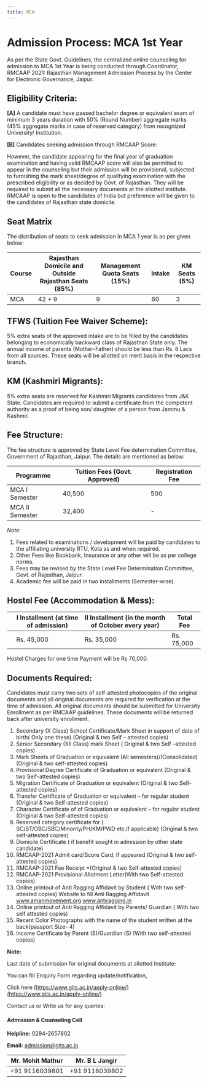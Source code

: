 ```yaml
---
title: MCA
---
```


# Admission Process: MCA 1st Year

As per the State Govt. Guidelines, the centralized online counseling for admission to MCA 1st Year is being conducted through Coordinator, RMCAAP 2021: Rajasthan Management Admission Process by the Center for Electronic Governance, Jaipur.

## Eligibility Criteria:

**[A]** A candidate must have passed bachelor degree or equivalent exam of minimum 3 years duration with 50% (Round Number) aggregate marks (45% aggregate marks in case of reserved category) from recognized University/ Institution.

**[B]** Candidates seeking admission through RMCAAP Score:

However, the candidate appearing for the final year of graduation examination and having valid RMCAAP score will also be permitted to appear in the counseling but their admission will be provisional, subjected to furnishing the mark sheet/degree of qualifying examination with the prescribed eligibility or as decided by Govt. of Rajasthan. They will be required to submit all the necessary documents at the allotted institute. RMCAAP is open to the candidates of India but preference will be given to the candidates of Rajasthan state domicile.

## Seat Matrix

The distribution of seats to seek admission in MCA 1 year is as per given below:

| Course | Rajasthan Domicile and Outside Rajasthan Seats (85%) | Management Quota Seats (15%) | Intake | KM Seats (5%) |
| ------ | ----------------------------------------------------- | ---------------------------- | ------ | ------------- |
| MCA | 42 + 9 | 9 | 60 | 3 |

## TFWS (Tuition Fee Waiver Scheme):

5% extra seats of the approved intake are to be filled by the candidates belonging to economically backward class of Rajasthan State only. The annual income of parents (Mother-Father) should be less than Rs. 8 Lacs from all sources. These seats will be allotted on merit basis in the respective branch.

## KM (Kashmiri Migrants):

5% extra seats are reserved for Kashmiri Migrants candidates from J&K State. Candidates are required to submit a certificate from the competent authority as a proof of being son/ daughter of a person from Jammu & Kashmir.

## Fee Structure:

The fee structure is approved by State Level Fee determination Committee, Government of Rajasthan, Jaipur. The details are mentioned as below:

| Programme | Tuition Fees (Govt. Approved) | Registration Fee |
| --------- | ----------------------------- | ---------------- |
| MCA I Semester | 40,500 | 500 |
| MCA II Semester | 32,400 | - |

*Note:*
1. Fees related to examinations / development will be paid by candidates to the affiliating university RTU, Kota as and when required.
2. Other Fees like Bookbank, Insurance or any other will be as per college norms.
3. Fees may be revised by the State Level Fee Determination Committee, Govt. of Rajasthan, Jaipur.
4. Academic fee will be paid in two installments (Semester-wise).

## Hostel Fee (Accommodation & Mess):

| | I Installment (at time of admission) | II Installment (in the month of October every year) | Total Fee |
| - | ---------------------------------- | --------------------------------------------------- | --------- |
| | Rs. 45,000 | Rs. 35,000 | Rs. 75,000 |

Hostel Charges for one time Payment will be Rs 70,000.

## Documents Required:

Candidates must carry two sets of self-attested photocopies of the original documents and all original documents are required for verification at the time of admission. All original documents should be submitted for University Enrollment as per RMCAAP guidelines. These documents will be returned back after university enrollment.

1. Secondary (X Class) School Certificate/Mark Sheet in support of date of birth( Only one these) (Original & two Self – attested copies)
2. Senior Secondary (XII Class) mark Sheet ( Original & two Self –attested copies)
3. Mark Sheets of Graduation or equivalent (All semesters)/(Consolidated) (Original & two self-attested copies)
4. Provisional Degree Certificate of Graduation or equivalent (Original & two Self-attested copies)
5. Migration Certificate of Graduation or equivalent (Original & two Self-attested copies)
6. Transfer Certificate of Graduation or equivalent – for regular student (Original & two Self-attested copies)
7. Character Certificate of of Graduation or equivalent – for regular student (Original & two Self-attested copies)
8. Reserved category certificate for ( SC/ST/OBC/SBC/Minority/PH/KM/PWD etc.if applicable) (Original & two self-attested copies)
9. Domicile Certificate ( if benefit sought in admission by other state candidate)
10. RMCAAP-2021 Admit card/Score Card, If appeared (Original & two self-attested copies)
11. RMCAAP-2021 Fee Receipt *(Original & two Self-attested copies)
12. RMCAAP-2021 Provisional Allotment Letter(With two Self-attested copies)
13. Online printout of Anti Ragging Affidavit by Student ( With two self-attested copies) Website to fill Anti Ragging Affidavit www.amanmovement.org www.antiragging.in
14. Online printout of Anti Ragging Affidavit by Parents/ Guardian ( With two self attested copies)
15. Recent Color Photographs with the name of the student written at the back(passport Size- 4)
16. Income Certificate by Parent (S)/Guardian (S) (With two self-attested copies)

**Note:**

Last date of submission for original documents at allotted Institute:

You can fill Enquiry Form regarding update/notification, 

Click here  [https://www.gits.ac.in/apply-online/](https://www.gits.ac.in/apply-online/)

Contact us or Write us for any queries:

#### Admission & Counseling Cell

**Helpline:** 0294-2657802

**Email:** [admission@gits.ac.in](mailto:admission@gits.ac.in)

| Mr. Mohit Mathur | Mr. B L Jangir |
| ------------------------------------ | ---------- |
|  +91 9116039801                       | +91 9116039802 |
